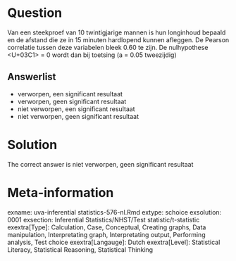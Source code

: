 Question
========

Van een steekproef van 10 twintigjarige mannen is hun longinhoud bepaald en de afstand die ze in 15 minuten hardlopend kunnen afleggen. De Pearson correlatie tussen deze variabelen bleek 0.60 te zijn. De nulhypothese <U+03C1> = 0 wordt dan bij toetsing (a = 0.05 tweezijdig) 

Answerlist
----------
* verworpen, een significant resultaat
* verworpen, geen significant resultaat
* niet verworpen, een significant resultaat
* niet verworpen, geen significant resultaat

Solution
========

The correct answer is  niet verworpen, geen significant resultaat 

Meta-information
================
exname: uva-inferential statistics-576-nl.Rmd 
extype: schoice 
exsolution: 0001 
exsection: Inferential Statistics/NHST/Test statistic/t-statistic
exextra[Type]: Calculation, Case, Conceptual, Creating graphs, Data manipulation, Interpretating graph, Interpretating output, Performing analysis, Test choice 
exextra[Langauge]: Dutch 
exextra[Level]: Statistical Literacy, Statistical Reasoning, Statistical Thinking 

